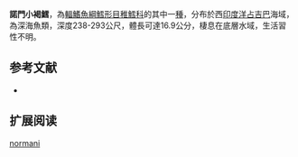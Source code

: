 {{Speciesbox
| name = 諾門小褐鱈
| image = 
| image_width = 250px
| status = NE
| status_system = iucn3.1
| trend = unknow
| genus = Physiculus
| species = normani
| authority = [[Brüss|Brüss]], 1986
| synonyms = 
}}
'''諾門小褐鱈'''，為[[輻鰭魚綱|輻鰭魚綱]][[鱈形目|鱈形目]][[稚鱈科|稚鱈科]]的其中一[[種|種]]，分布於西[[印度洋|印度洋]][[占吉巴|占吉巴]]海域，為深海魚類，深度238-293公尺，體長可達16.9公分，棲息在底層水域，生活習性不明。

==参考文献==
*{{FishBase_species|genus=Physiculus|species=normani|year=2016|month=1}}

== 扩展阅读 ==
{{refbegin}}
{{wikispecies-inline|Physiculus normani|諾門小褐鱈}}
{{refend}}
{{Taxonbar|from=Q2217989}}

[[Category:小褐鱈屬|normani]]


{{鱈形目小作品}}